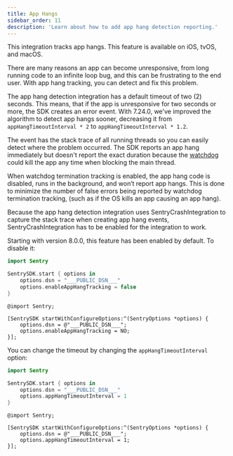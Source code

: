 ```yaml
---
title: App Hangs
sidebar_order: 11
description: 'Learn about how to add app hang detection reporting.'
---
```


This integration tracks app hangs. This feature is available on iOS, tvOS, and macOS.

There are many reasons an app can become unresponsive, from long running code to an infinite loop bug, and this can be frustrating to the end user.
With app hang tracking, you can detect and fix this problem.

The app hang detection integration has a default timeout of two (2) seconds. This means, that if the app is unresponsive for two seconds or more, the SDK creates an error event. With 7.24.0, we've improved the algorithm to detect app hangs sooner, decreasing it from `appHangTimeoutInterval * 2` to `appHangTimeoutInterval * 1.2`.

The event has the stack trace of all running threads so you can easily detect where the problem occurred. The SDK reports an app hang immediately but doesn't report the exact duration because the [watchdog](https://developer.apple.com/documentation/xcode/addressing-watchdog-terminations) could kill the app any time when blocking the main thread.

When watchdog termination tracking is enabled, the app hang code is disabled, runs in the background, and won’t report app hangs. This is done to minimize the number of false errors being reported by watchdog termination tracking, (such as if the OS kills an app causing an app hang).

Because the app hang detection integration uses SentryCrashIntegration to capture the stack trace when creating app hang events,  SentryCrashIntegration has to be enabled for the integration to work. 

Starting with version 8.0.0, this feature has been enabled by default. To disable it:

```swift {tabTitle:Swift}
import Sentry

SentrySDK.start { options in
    options.dsn = "___PUBLIC_DSN___"
    options.enableAppHangTracking = false
}
```

```objc {tabTitle:Objective-C}
@import Sentry;

[SentrySDK startWithConfigureOptions:^(SentryOptions *options) {
    options.dsn = @"___PUBLIC_DSN___";
    options.enableAppHangTracking = NO;
}];

```

You can change the timeout by changing the `appHangTimeoutInterval` option:

```swift {tabTitle:Swift}
import Sentry

SentrySDK.start { options in
    options.dsn = "___PUBLIC_DSN___"
    options.appHangTimeoutInterval = 1
}
```

```objc {tabTitle:Objective-C}
@import Sentry;

[SentrySDK startWithConfigureOptions:^(SentryOptions *options) {
    options.dsn = @"___PUBLIC_DSN___";
    options.appHangTimeoutInterval = 1;
}];

```
